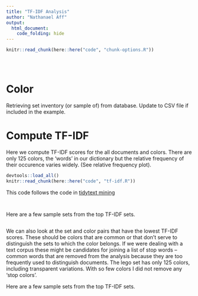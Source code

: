 ```yaml
---
title: "TF-IDF Analysis"
author: "Nathanael Aff"
output: 
  html_document:
    code_folding: hide
---
```


```r
knitr::read_chunk(here::here("code", "chunk-options.R"))
```

```r
```

<!-- Insert last update and git version -->

```r
```

```r
```

# Color 

Retrieving set inventory (or sample of) from database. Update to CSV file if included in the example.

# Compute TF-IDF

Here we compute TF-IDF scores for the all documents and colors. There are only 125 colors, the 'words' in our dictionary but the relative frequency of their occurence varies widely. (See relative frequency plot). 


```r
devtools::load_all()
knitr::read_chunk(here::here("code", "tf-idf.R"))
```

This code follows the code in [tidytext mining](tidytextmining.com)

```r
```


```r

```

Here are a few sample sets from the top TF-IDF sets.

```r
```

We can also look at the set and color pairs that have the lowest TF-IDF scores. These should be colors that are common or that don't serve to distinguish the sets to which the color belongs. If we were dealing with a text corpus these might be candidates for joining a list of stop words -- common words that are removed from the analysis because they are too frequently used to distinguish documents. The lego set has only 125 colors, including transparent variations. With so few colors I did not remove any 'stop colors'. 

Here are a few sample sets from the top TF-IDF sets.


```r
```

```r
```

```r
```

